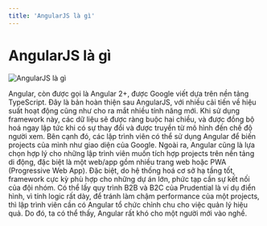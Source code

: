 ```yaml
---
title: 'AngularJS là gì'
---
```


# AngularJS là gì

![AngularJS là gì](/static/media/angularjs.png)

Angular, còn được gọi là Angular 2+, được Google viết dựa trên nền tảng TypeScript. Đây là bản hoàn thiện sau AngularJS, với nhiều cải tiến về hiệu suất hoạt động cũng như cho ra mắt nhiều tính năng mới. Khi sử dụng framework này, các dữ liệu sẽ được ràng buộc hai chiều, và được đồng bộ hoá ngay lập tức khi có sự thay đổi và được truyền từ mô hình đến chế độ người xem. Bên cạnh đó, các lập trình viên có thể sử dụng Angular để biến projects của mình như giao diện của Google. Ngoài ra, Angular cũng là lựa chọn hợp lý cho những lập trình viên muốn tích hợp projects trên nền tảng di động, đặc biệt là một web/app gồm nhiều trang web hoặc PWA (Progressive Web App). Đặc biệt, do hệ thống hoá cơ sở hạ tầng tốt, framework cực kỳ phù hợp cho những dự án lớn, phức tạp cần sự kết nối của đội nhóm. Có thể lấy quy trình B2B và B2C của Prudential là ví dụ điển hình, vì tính logic rất dày, để tránh làm chậm performance của một projects, thì lập trình viên cần có Angular tổ chức chỉnh chu cho việc quản lý hiệu quả. Do đó, ta có thể thấy, Angular rất khó cho một người mới vào nghề.
